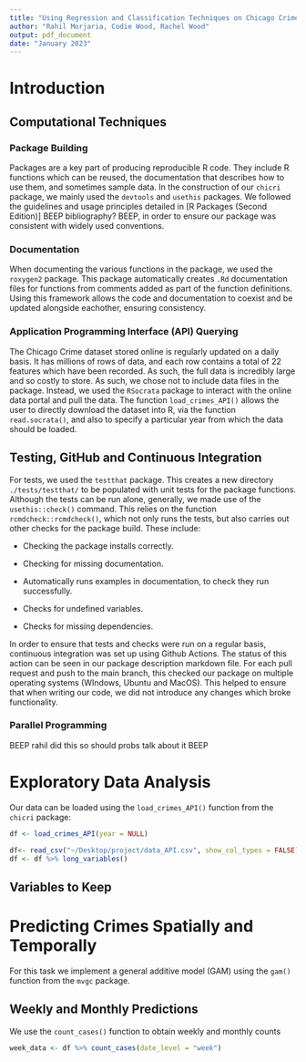 ```yaml
---
title: "Using Regression and Classification Techniques on Chicago Crime Dataset"
author: "Rahil Morjaria, Codie Wood, Rachel Wood"
output: pdf_document
date: "January 2023"
---
```


# Introduction

## Computational Techniques

### Package Building
Packages are a key part of producing reproducible R code. They include R functions which can be reused, the documentation that describes how to use them, and sometimes sample data. In the construction of our `chicri` package, we mainly used the `devtools` and `usethis` packages. We followed the guidelines and usage principles detailed in
[R Packages (Second Edition)]\url{https://r-pkgs.org/}
BEEP bibliography? BEEP, in order to ensure our package was consistent with widely used conventions.

### Documentation

When documenting the various functions in the package, we used the `roxygen2` package. This package automatically creates `.Rd` documentation files for functions from comments added as part of the function definitions. Using this framework allows the code and documentation to coexist and be updated alongside eachother, ensuring consistency.

### Application Programming Interface (API) Querying

The Chicago Crime dataset stored online is regularly updated on a daily basis. It has millions of rows of data, and each row contains a total of 22 features which have been recorded. As such, the full data is incredibly large and so costly to store. As such, we chose not to include data files in the package. Instead, we used the `RSocrata` package to interact with the online data portal and pull the data. The function `load_crimes_API()` allows the user to directly download the dataset into R, via the function `read.socrata()`, and also to specify a particular year from which the data should be loaded.

## Testing, GitHub and Continuous Integration

For tests, we used the `testthat` package. This creates a new directory `./tests/testthat/` to be populated with unit tests for the package functions. Although the tests can be run alone, generally, we made use of the `usethis::check()` command. This relies on the function `rcmdcheck::rcmdcheck()`, which not only runs the tests, but also carries out other checks for the package build. These include:

- Checking the package installs correctly.

- Checking for missing documentation.

- Automatically runs examples in documentation, to check they run successfully.

- Checks for undefined variables.

- Checks for missing dependencies.

In order to ensure that tests and checks were run on a regular basis, continuous integration was set up using Github Actions. The status of this action can be seen in our package description markdown file. For each pull request and push to the main branch, this checked our package on multiple operating systems (WIndows, Ubuntu and MacOS). This helped to ensure that when writing our code, we did not introduce any changes which broke functionality.

### Parallel Programming

BEEP rahil did this so should probs talk about it BEEP

# Exploratory Data Analysis
Our data can be loaded using the `load_crimes_API()` function from the `chicri` package:
```r
df <- load_crimes_API(year = NULL)
```

```r
df<- read_csv("~/Desktop/project/data_API.csv", show_col_types = FALSE)
df <- df %>% long_variables()
```

## Variables to Keep

# Predicting Crimes Spatially and Temporally 
For this task we implement a general additive model (GAM) using the `gam()` function from the `mvgc` package.

## Weekly and Monthly Predictions

We use the `count_cases()` function to obtain weekly and monthly counts
```r
week_data <- df %>% count_cases(date_level = "week")


```








